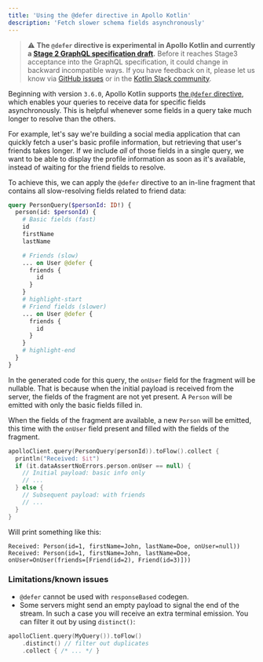 ```yaml
---
title: 'Using the @defer directive in Apollo Kotlin'
description: 'Fetch slower schema fields asynchronously'
---
```


> ⚠️ **The `@defer` directive is experimental in Apollo Kotlin and currently a [Stage 2 GraphQL specification draft](https://github.com/graphql/graphql-spec/blob/main/CONTRIBUTING.md#stage-2-draft).** Before it reaches Stage3 acceptance into the GraphQL specification, it could change in backward incompatible ways. If you have feedback on it, please let us know via [GitHub issues](https://github.com/apollographql/apollo-android/issues/new?assignees=&labels=Type%3A+Bug&template=bug_report.md&title=[Defer%20Support]) or in the [Kotlin Slack community](https://slack.kotl.in/).

Beginning with version `3.6.0`, Apollo Kotlin supports [the `@defer` directive](https://github.com/graphql/graphql-wg/blob/main/rfcs/DeferStream.md), which enables your queries to receive data for specific fields asynchronously. This is helpful whenever some fields in a query take much longer to resolve than the others.

For example, let's say we're building a social media application that can quickly fetch a user's basic profile information, but retrieving that user's friends takes longer. If we include _all_ of those fields in a single query, we want to be able to display the profile information as soon as it's available, instead of waiting for the friend fields to resolve.

To achieve this, we can apply the `@defer` directive to an in-line fragment that contains all slow-resolving fields related to friend data:

```graphql
query PersonQuery($personId: ID!) {
  person(id: $personId) {
    # Basic fields (fast)
    id
    firstName
    lastName

    # Friends (slow)
    ... on User @defer {
      friends {
        id
      }
    }
    # highlight-start
    # Friend fields (slower)
    ... on User @defer {
      friends {
        id
      }
    }
    # highlight-end
  }
}
```

In the generated code for this query, the `onUser` field for the fragment will be nullable. That is because when the initial payload is received from the server, the fields of the fragment are not yet present. A `Person` will be emitted with only the basic fields filled in.

When the fields of the fragment are available, a new `Person` will be emitted, this time with the `onUser` field present and filled with the fields of the fragment.

```kotlin
apolloClient.query(PersonQuery(personId)).toFlow().collect {
  println("Received: $it")
  if (it.dataAssertNoErrors.person.onUser == null) {
    // Initial payload: basic info only
    // ...
  } else {
    // Subsequent payload: with friends
    // ...
  }
}
```

Will print something like this:

```
Received: Person(id=1, firstName=John, lastName=Doe, onUser=null))
Received: Person(id=1, firstName=John, lastName=Doe, onUser=OnUser(friends=[Friend(id=2), Friend(id=3)]))
```

### Limitations/known issues
* `@defer` cannot be used with `responseBased` codegen.
* Some servers might send an empty payload to signal the end of the stream. In such a case you will receive an extra terminal emission. You can filter it out by using `distinct()`:

```kotlin
apolloClient.query(MyQuery()).toFlow()
    .distinct() // filter out duplicates
    .collect { /* ... */ }
```


